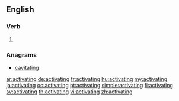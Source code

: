 ==English==

===Verb===
{{head|en|present participle}}

# {{present participle of|activate|lang=en|nocat=1}}

===Anagrams===
* [[cavitating#English|cavitating]]

[[ar:activating]]
[[de:activating]]
[[fr:activating]]
[[hu:activating]]
[[my:activating]]
[[ja:activating]]
[[oc:activating]]
[[pt:activating]]
[[simple:activating]]
[[fi:activating]]
[[sv:activating]]
[[th:activating]]
[[vi:activating]]
[[zh:activating]]